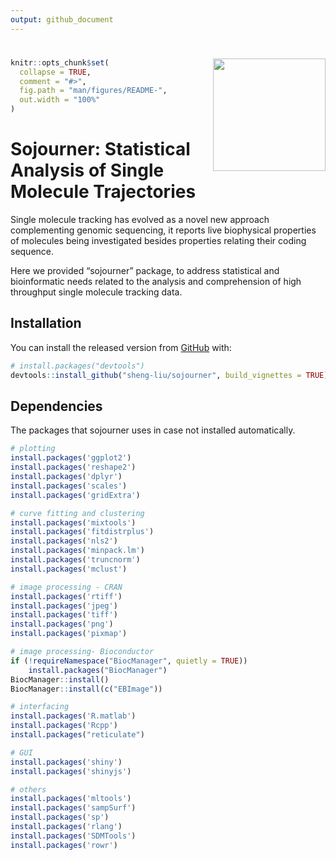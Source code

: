 ```yaml
---
output: github_document
---
```

# <img src="vignettes/sojourner_logo.png" align="right" alt="" width="180" />

<!-- README.md is generated from README.Rmd. Please edit that file -->

```r
knitr::opts_chunk$set(
  collapse = TRUE,
  comment = "#>",
  fig.path = "man/figures/README-",
  out.width = "100%"
)
```
# Sojourner: Statistical Analysis of Single Molecule Trajectories

<!-- badges: start -->
<!-- badges: end -->

Single molecule tracking has evolved as a novel new approach complementing genomic sequencing, it reports live biophysical properties of molecules being investigated besides properties relating their coding sequence. 

Here we provided "sojourner" package, to address statistical and bioinformatic needs related to the analysis and comprehension of high throughput single molecule tracking data.

## Installation

You can install the released version from [GitHub](https://github.com/) with:

``` r
# install.packages("devtools")
devtools::install_github("sheng-liu/sojourner", build_vignettes = TRUE)
```

## Dependencies

The packages that sojourner uses in case not installed automatically.

``` r
# plotting
install.packages('ggplot2')
install.packages('reshape2')
install.packages('dplyr')
install.packages('scales')
install.packages('gridExtra')

# curve fitting and clustering
install.packages('mixtools')
install.packages('fitdistrplus')
install.packages('nls2')
install.packages('minpack.lm')
install.packages('truncnorm')
install.packages('mclust')

# image processing - CRAN
install.packages('rtiff')
install.packages('jpeg')
install.packages('tiff')
install.packages('png')
install.packages('pixmap')

# image processing- Bioconductor
if (!requireNamespace("BiocManager", quietly = TRUE))
    install.packages("BiocManager")
BiocManager::install()
BiocManager::install(c("EBImage"))

# interfacing
install.packages('R.matlab')
install.packages('Rcpp')
install.packages("reticulate")

# GUI
install.packages('shiny')
install.packages('shinyjs')

# others
install.packages('mltools')
install.packages('sampSurf')
install.packages('sp')
install.packages('rlang')
install.packages('SDMTools')
install.packages('rowr')

```





